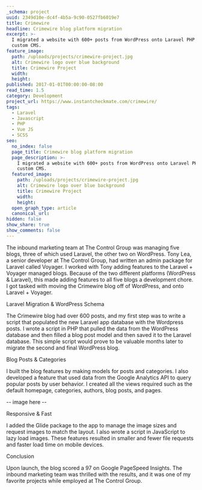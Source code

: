 ```yaml
---
_schema: project
uuid: 2349d10e-dc4f-4b5a-9c90-0527fb6019e7
title: Crimewire
headline: Crimewire blog platform migration
excerpt: >-
  I migrated a website with 600+ posts from WordPress onto Laravel PHP and a
  custom CMS.
feature_image:
  path: /uploads/projects/crimewire-project.jpg
  alt: Crimewire logo over blue background
  title: Crimewire Project
  width:
  height:
published: 2017-01-01T00:00:00-08:00
read_time: 1.5
category: Development
project_url: https://www.instantcheckmate.com/crimewire/
tags:
  - Laravel
  - Javascript
  - PHP
  - Vue JS
  - SCSS
seo:
  no_index: false
  page_title: Crimewire blog platform migration
  page_description: >-
    I migrated a website with 600+ posts from WordPress onto Laravel PHP and a
    custom CMS.
  featured_image:
    path: /uploads/projects/crimewire-project.jpg
    alt: Crimewire logo over blue background
    title: Crimewire Project
    width:
    height:
  open_graph_type: article
  canonical_url:
hidden: false
show_share: true
show_comments: false
---
```

The inbound marketing team at The Control Group was managing five blogs, three of which used Laravel, the other two on WordPress. Tony Lea, a senior developer at The Control Group, had written an admin package for Laravel called Voyager. I worked with Tony adding features to the Laravel + Voyager managed blogs. Because of the two different platforms (WordPress & Laravel), this made adding features to all five blogs a development chore. I got tasked with moving the Crimewire blog off of WordPress, and onto Laravel + Voyager.

Laravel Migration & WordPress Schema

The Crimewire blog had over 600 posts, and my first step was to write a script that populated the new Laravel app database with the Wordpress posts. I wrote a script in PHP that pulled the data from the WordPress database and then filled a blog post model and then saved it to the Laravel database. This simple script would prove to be valuable months later to migrate the second and final WordPress blog.

Blog Posts & Categories

I built the blog features by making models for posts and categories. I also developed a feature that used data from the Google Analytics API to query popular posts by user behavior. I created all the views required such as the default homepage, categories, authors, blog posts, and pages.

\-- image here --

Responsive & Fast

I added the Glide package to the app to manage the image sizes and request images to match the layout. I also wrote a script in JavaScript to lazy load images. These features resulted in smaller and fewer file requests and faster load time on mobile devices.

Conclusion

Upon launch, the blog scored a 97 on Google PageSpeed Insights. The inbound marketing team was thrilled with the results, and it was one of my favorite projects while employed at The Control Group.